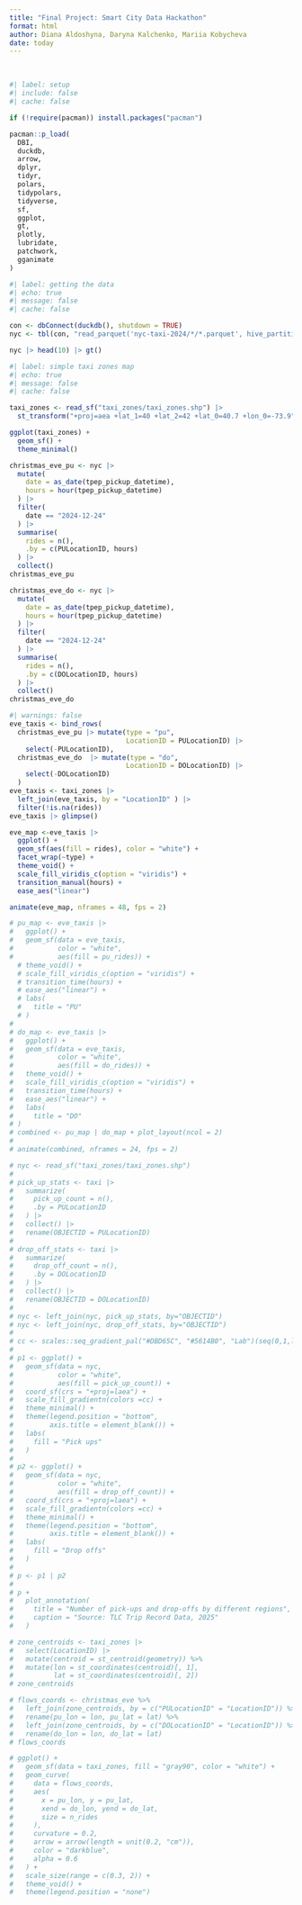 ```yaml
---
title: "Final Project: Smart City Data Hackathon"
format: html
author: Diana Aldoshyna, Daryna Kalchenko, Mariia Kobycheva
date: today
---
```


<br>

```r
#| label: setup
#| include: false
#| cache: false

if (!require(pacman)) install.packages("pacman")

pacman::p_load(
  DBI,
  duckdb,
  arrow,
  dplyr,
  tidyr,
  polars,
  tidypolars,
  tidyverse,
  sf,
  ggplot,
  gt,
  plotly,
  lubridate,
  patchwork,
  gganimate
)

```

```r
#| label: getting the data
#| echo: true
#| message: false
#| cache: false

con <- dbConnect(duckdb(), shutdown = TRUE)
nyc <- tbl(con, "read_parquet('nyc-taxi-2024/*/*.parquet', hive_partitioning = true)")

nyc |> head(10) |> gt()

```


```r
#| label: simple taxi zones map
#| echo: true
#| message: false
#| cache: false

taxi_zones <- read_sf("taxi_zones/taxi_zones.shp") |> 
  st_transform("+proj=aea +lat_1=40 +lat_2=42 +lat_0=40.7 +lon_0=-73.9")

ggplot(taxi_zones) +
  geom_sf() +
  theme_minimal()
```

```r
christmas_eve_pu <- nyc |> 
  mutate(
    date = as_date(tpep_pickup_datetime),
    hours = hour(tpep_pickup_datetime)
  ) |> 
  filter(
    date == "2024-12-24"
  ) |> 
  summarise(
    rides = n(),
    .by = c(PULocationID, hours)
  ) |> 
  collect() 
christmas_eve_pu
```



```r
christmas_eve_do <- nyc |>
  mutate(
    date = as_date(tpep_pickup_datetime),
    hours = hour(tpep_pickup_datetime)
  ) |>
  filter(
    date == "2024-12-24"
  ) |>
  summarise(
    rides = n(),
    .by = c(DOLocationID, hours)
  ) |>
  collect()
christmas_eve_do
```
 
 
```r
#| warnings: false
eve_taxis <- bind_rows(
  christmas_eve_pu |> mutate(type = "pu",
                             LocationID = PULocationID) |> 
    select(-PULocationID), 
  christmas_eve_do  |> mutate(type = "do",
                             LocationID = DOLocationID) |> 
    select(-DOLocationID)
  )
eve_taxis <- taxi_zones |> 
  left_join(eve_taxis, by = "LocationID" ) |> 
  filter(!is.na(rides))
eve_taxis |> glimpse()
```


```r
eve_map <-eve_taxis |> 
  ggplot() +
  geom_sf(aes(fill = rides), color = "white") +
  facet_wrap(~type) + 
  theme_void() +
  scale_fill_viridis_c(option = "viridis") +
  transition_manual(hours) +
  ease_aes("linear")

animate(eve_map, nframes = 48, fps = 2)
```

```r
# pu_map <- eve_taxis |> 
#   ggplot() +
#   geom_sf(data = eve_taxis,
#           color = "white",
#           aes(fill = pu_rides)) +
  # theme_void() +
  # scale_fill_viridis_c(option = "viridis") +
  # transition_time(hours) +
  # ease_aes("linear") +
  # labs(
  #   title = "PU"
  # )
# 
# do_map <- eve_taxis |> 
#   ggplot() +
#   geom_sf(data = eve_taxis,
#           color = "white",
#           aes(fill = do_rides)) +
#   theme_void() +
#   scale_fill_viridis_c(option = "viridis") +
#   transition_time(hours) +
#   ease_aes("linear") +
#   labs(
#     title = "DO"
# )
# combined <- pu_map | do_map + plot_layout(ncol = 2)
# 
# animate(combined, nframes = 24, fps = 2)
```


```r
# nyc <- read_sf("taxi_zones/taxi_zones.shp")
# 
# pick_up_stats <- taxi |> 
#   summarize(
#     pick_up_count = n(),
#     .by = PULocationID
#   ) |> 
#   collect() |> 
#   rename(OBJECTID = PULocationID)
# 
# drop_off_stats <- taxi |> 
#   summarize(
#     drop_off_count = n(),
#     .by = DOLocationID
#   ) |> 
#   collect() |> 
#   rename(OBJECTID = DOLocationID)
# 
# nyc <- left_join(nyc, pick_up_stats, by="OBJECTID")
# nyc <- left_join(nyc, drop_off_stats, by="OBJECTID")
# 
# cc <- scales::seq_gradient_pal("#DBD65C", "#5614B0", "Lab")(seq(0,1,length.out=263))
# 
# p1 <- ggplot() +
#   geom_sf(data = nyc,
#           color = "white",
#           aes(fill = pick_up_count)) +
#   coord_sf(crs = "+proj=laea") +
#   scale_fill_gradientn(colors =cc) +
#   theme_minimal() +
#   theme(legend.position = "bottom",
#         axis.title = element_blank()) +
#   labs(
#     fill = "Pick ups"
#   )
# 
# p2 <- ggplot() +
#   geom_sf(data = nyc,
#           color = "white",
#           aes(fill = drop_off_count)) +
#   coord_sf(crs = "+proj=laea") +
#   scale_fill_gradientn(colors =cc) +
#   theme_minimal() +
#   theme(legend.position = "bottom",
#         axis.title = element_blank()) +
#   labs(
#     fill = "Drop offs"
#   )
# 
# p <- p1 | p2 
# 
# p +
#   plot_annotation(
#     title = "Number of pick-ups and drop-offs by different regions",
#     caption = "Source: TLC Trip Record Data, 2025"
#   )
```




```r
# zone_centroids <- taxi_zones |> 
#   select(LocationID) |> 
#   mutate(centroid = st_centroid(geometry)) %>%
#   mutate(lon = st_coordinates(centroid)[, 1],
#          lat = st_coordinates(centroid)[, 2])
# zone_centroids
```

```r
# flows_coords <- christmas_eve %>%
#   left_join(zone_centroids, by = c("PULocationID" = "LocationID")) %>%
#   rename(pu_lon = lon, pu_lat = lat) %>%
#   left_join(zone_centroids, by = c("DOLocationID" = "LocationID")) %>%
#   rename(do_lon = lon, do_lat = lat)
# flows_coords
```


```r
# ggplot() +
#   geom_sf(data = taxi_zones, fill = "gray90", color = "white") +
#   geom_curve(
#     data = flows_coords,
#     aes(
#       x = pu_lon, y = pu_lat,
#       xend = do_lon, yend = do_lat,
#       size = n_rides
#     ),
#     curvature = 0.2,
#     arrow = arrow(length = unit(0.2, "cm")),
#     color = "darkblue",
#     alpha = 0.6
#   ) +
#   scale_size(range = c(0.3, 2)) +
#   theme_void() +
#   theme(legend.position = "none")
```